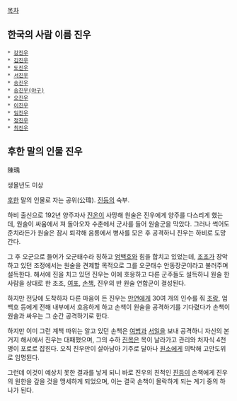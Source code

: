[[목차]]
== 한국의 사람 이름 진우 ==
 * [[강진우]]
 * [[김진우]]
 * [[도진우]]
 * [[서진우]]
 * [[송진우]]
 * [[송진우(야구)]]
 * [[오진우]]
 * [[이진우]]
 * [[임진우]]
 * [[정진우]]
 * [[최진우]]
== 후한 말의 인물 진우 ==
陳瑀

생몰년도 미상

[[후한]] 말의 인물로 자는 공위(公瑋). [[진등]]의 숙부.

하비 출신으로 192년 양주자사 [[진온]]이 사망해 원술은 진우에게 양주를 다스리게 했는데, 원술이 싸움에서 져 돌아오자 수춘에서 군사를 들어 원술군을 막았다. 그러나 썩어도 준치라든가 원술은 잠시 퇴각해 음릉에서 병사를 모은 후 공격하니 진우는 하비로 도망간다.

그 후 오군으로 들어가 오군태수라 칭하고 [[엄백호]]와 힘을 합치고 있었는데, [[조조]]가 장악하고 있던 조정에서는 원술을 견제할 목적으로 그를 오군태수 안동장군이라고 불러주며 설득한다. 해서에 진을 치고 있던 진우는 이에 호응하고 다른 군주들도 설득하니 원술 한 사람을 상대로 한 조조, [[여포]], [[손책]], 진우의 반 원술 연합군이 결성된다.

하지만 전당에 도착하자 다른 마음이 든 진우는 [[만연]]에게 30여 개의 인수를 줘 [[조랑]], 엄백호 등에게 전해 내부에서 호응하게 하고 손책이 원술을 공격하기를 기다렸다가 손책이 원술과 싸우는 그 순간 공격하기로 한다.

하지만 이미 그런 계책 따위는 알고 있던 손책은 [[여범]]과 [[서일]]을 보내 공격하니 자신의 본거지 해서에서 진우는 대패했으며, 그의 수하 [[진목]]은 목이 날라가고 관리와 처자식 4천 명이 포로로 잡힌다. 오직 진우만이 살아남아 기주로 달아나 [[원소]]에게 의탁해 고안도위로 임명된다.

그런데 이것이 예상치 못한 결과를 낳게 되니 바로 진우의 친척인 [[진등]]이 손책에게 진우의 원한을 갚을 것을 맹세하게 되었으며, 이는 결국 손책이 몰락하게 되는 계기 중의 하나가 된다.
